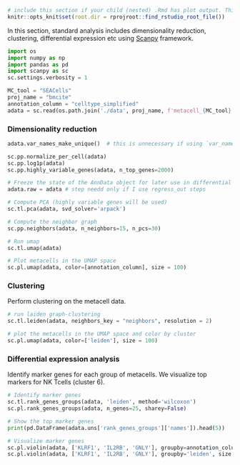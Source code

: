 
[//]: # (Standard downstream analysis of metacells using Py (Scanpy))

```r
# include this section if your child (nested) .Rmd has plot output. This make sure that plot is saved in correct location and displayed in rendered book. Mb not the best solution, but it works :) 
knitr::opts_knit$set(root.dir = rprojroot::find_rstudio_root_file())
```

In this section, standard analysis includes dimensionality reduction, clustering, differential expression etc using [Scanpy](https://scanpy-tutorials.readthedocs.io/en/latest/#) framework.

```python
import os
import numpy as np
import pandas as pd
import scanpy as sc
sc.settings.verbosity = 1 
```


```python
MC_tool = "SEACells"
proj_name = "bmcite"
annotation_column = "celltype_simplified"
adata = sc.read(os.path.join('./data', proj_name, f'metacell_{MC_tool}.h5ad'))
```

### Dimensionality reduction
```python
adata.var_names_make_unique()  # this is unnecessary if using `var_names='gene_ids'` in `sc.read_10x_mtx`

sc.pp.normalize_per_cell(adata)
sc.pp.log1p(adata)
sc.pp.highly_variable_genes(adata, n_top_genes=2000)

# Freeze the state of the AnnData object for later use in differential testing and visualizations of gene expression
adata.raw = adata # step needd only if I use regress_out steps

# Compute PCA (highly variable genes will be used)
sc.tl.pca(adata, svd_solver='arpack')

# Compute the neighbor graph
sc.pp.neighbors(adata, n_neighbors=15, n_pcs=30)

# Run umap
sc.tl.umap(adata)

# Plot metacells in the UMAP space
sc.pl.umap(adata, color=[annotation_column], size = 100)

```

### Clustering

Perform clustering on the metacell data.
```python
# run laiden graph-clustering
sc.tl.leiden(adata, neighbors_key = "neighbors", resolution = 2)

# plot the metacells in the UMAP space and color by cluster
sc.pl.umap(adata, color=['leiden'], size = 100)
```

### Differential expression analysis

Identify marker genes for each group of metacells. 
We visualize top markers for NK Tcells (cluster 6).
```python
# Identify marker genes
sc.tl.rank_genes_groups(adata, 'leiden', method='wilcoxon')
sc.pl.rank_genes_groups(adata, n_genes=25, sharey=False)

# Show the top marker genes
print(pd.DataFrame(adata.uns['rank_genes_groups']['names']).head(5))

# Visualize marker genes
sc.pl.violin(adata, ['KLRF1', 'IL2RB', 'GNLY'], groupby=annotation_column, size = 2, rotation = 90)
sc.pl.violin(adata, ['KLRF1', 'IL2RB', 'GNLY'], groupby='leiden', size = 2, rotation = 90)

```

